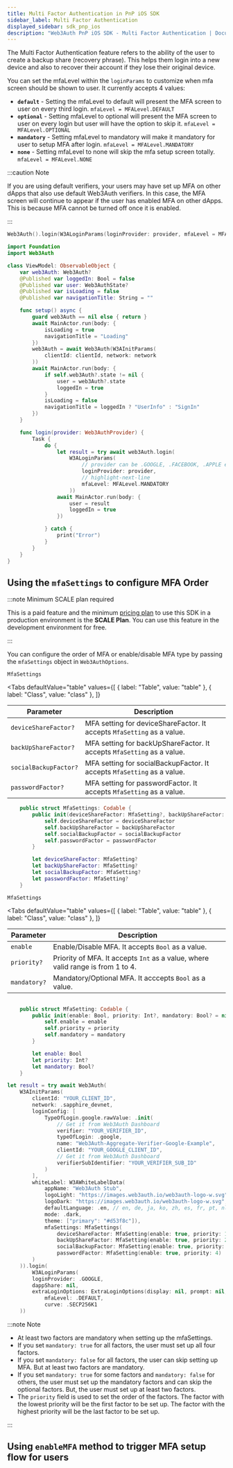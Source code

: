 ```yaml
---
title: Multi Factor Authentication in PnP iOS SDK
sidebar_label: Multi Factor Authentication
displayed_sidebar: sdk_pnp_ios
description: "Web3Auth PnP iOS SDK - Multi Factor Authentication | Documentation - Web3Auth"
---
```



The Multi Factor Authentication feature refers to the ability of the user to create a backup share
(recovery phrase). This helps them login into a new device and also to recover their account if they
lose their original device.

<MFAMinimumPlan />

You can set the mfaLevel within the `loginParams` to customize when mfa screen should be shown to
user. It currently accepts 4 values:

- **`default`** - Setting the mfaLevel to default will present the MFA screen to user on every third
  login. `mfaLevel = MFALevel.DEFAULT`
- **`optional`** - Setting mfaLevel to optional will present the MFA screen to user on every login
  but user will have the option to skip it. `mfaLevel = MFALevel.OPTIONAL`
- **`mandatory`** - Setting mfaLevel to mandatory will make it mandatory for user to setup MFA after
  login. `mfaLevel = MFALevel.MANDATORY`
- **`none`** - Setting mfaLevel to none will skip the mfa setup screen totally.
  `mfaLevel = MFALevel.NONE`

:::caution Note

If you are using default verifiers, your users may have set up MFA on other dApps that also use
default Web3Auth verifiers. In this case, the MFA screen will continue to appear if the user has
enabled MFA on other dApps. This is because MFA cannot be turned off once it is enabled.

:::

```swift
Web3Auth().login(W3ALoginParams(loginProvider: provider, mfaLevel = MFALevel.MANDATORY))
```

```swift title="Usage"
import Foundation
import Web3Auth

class ViewModel: ObservableObject {
    var web3Auth: Web3Auth?
    @Published var loggedIn: Bool = false
    @Published var user: Web3AuthState?
    @Published var isLoading = false
    @Published var navigationTitle: String = ""

    func setup() async {
        guard web3Auth == nil else { return }
        await MainActor.run(body: {
            isLoading = true
            navigationTitle = "Loading"
        })
        web3Auth = await Web3Auth(W3AInitParams(
            clientId: clientId, network: network
        ))
        await MainActor.run(body: {
            if self.web3Auth?.state != nil {
                user = web3Auth?.state
                loggedIn = true
            }
            isLoading = false
            navigationTitle = loggedIn ? "UserInfo" : "SignIn"
        })
    }

    func login(provider: Web3AuthProvider) {
        Task {
            do {
                let result = try await web3Auth.login(
					W3ALoginParams(
                        // provider can be .GOOGLE, .FACEBOOK, .APPLE etc
						loginProvider: provider,
						// highlight-next-line
                        mfaLevel: MFALevel.MANDATORY
					))
                await MainActor.run(body: {
                    user = result
                    loggedIn = true
                })

            } catch {
                print("Error")
            }
        }
    }
}

```

## Using the `mfaSettings` to configure MFA Order

:::note Minimum SCALE plan required

This is a paid feature and the minimum [pricing plan](https://web3auth.io/pricing.html) to use this
SDK in a production environment is the **SCALE Plan**. You can use this feature in the development
environment for free.

:::

You can configure the order of MFA or enable/disable MFA type by passing the `mfaSettings` object in
`Web3AuthOptions`.

`MfaSettings`

<Tabs
  defaultValue="table"
  values={[
    { label: "Table", value: "table" },
    { label: "Class", value: "class" },
  ]}
>

<TabItem value="table">

| Parameter             | Description                                                             |
| --------------------- | ----------------------------------------------------------------------- |
| `deviceShareFactor?`  | MFA setting for deviceShareFactor. It accepts `MfaSetting` as a value.  |
| `backUpShareFactor?`  | MFA setting for backUpShareFactor. It accepts `MfaSetting` as a value.  |
| `socialBackupFactor?` | MFA setting for socialBackupFactor. It accepts `MfaSetting` as a value. |
| `passwordFactor?`     | MFA setting for passwordFactor. It accepts `MfaSetting` as a value.     |

</TabItem>

<TabItem value="class">

```swift
	public struct MfaSettings: Codable {
        public init(deviceShareFactor: MfaSetting?, backUpShareFactor: MfaSetting?, socialBackupFactor: MfaSetting?, passwordFactor: MfaSetting?) {
            self.deviceShareFactor = deviceShareFactor
            self.backUpShareFactor = backUpShareFactor
            self.socialBackupFactor = socialBackupFactor
            self.passwordFactor = passwordFactor
        }

        let deviceShareFactor: MfaSetting?
        let backUpShareFactor: MfaSetting?
        let socialBackupFactor: MfaSetting?
        let passwordFactor: MfaSetting?
    }
```

</TabItem>
</Tabs>

`MfaSettings`

<Tabs
  defaultValue="table"
  values={[
    { label: "Table", value: "table" },
    { label: "Class", value: "class" },
  ]}
>

<TabItem value="table">

| Parameter    | Description                                                                     |
| ------------ | ------------------------------------------------------------------------------- |
| `enable`     | Enable/Disable MFA. It accepts `Bool` as a value.                               |
| `priority?`  | Priority of MFA. It accepts `Int` as a value, where valid range is from 1 to 4. |
| `mandatory?` | Mandatory/Optional MFA. It acccepts `Bool` as a value.                          |

</TabItem>

<TabItem value="class">

```swift

    public struct MfaSetting: Codable {
        public init(enable: Bool, priority: Int?, mandatory: Bool? = nil) {
            self.enable = enable
            self.priority = priority
            self.mandatory = mandatory
        }

        let enable: Bool
        let priority: Int?
        let mandatory: Bool?
    }

```

</TabItem>

</Tabs>

```swift
let result = try await Web3Auth(
    W3AInitParams(
        clientId: "YOUR_CLIENT_ID",
        network: .sapphire_devnet,
        loginConfig: [
            TypeOfLogin.google.rawValue: .init(
                // Get it from Web3Auth Dashboard
                verifier: "YOUR_VERIFIER_ID",
                typeOfLogin: .google,
                name: "Web3Auth-Aggregate-Verifier-Google-Example",
                clientId: "YOUR_GOOGLE_CLIENT_ID",
                // Get it from Web3Auth Dashboard
                verifierSubIdentifier: "YOUR_VERIFIER_SUB_ID"
            )
        ],
        whiteLabel: W3AWhiteLabelData(
            appName: "Web3Auth Stub",
            logoLight: "https://images.web3auth.io/web3auth-logo-w.svg",
            logoDark: "https://images.web3auth.io/web3auth-logo-w.svg",
            defaultLanguage: .en, // en, de, ja, ko, zh, es, fr, pt, nl
            mode: .dark,
            theme: ["primary": "#d53f8c"]),
            mfaSettings: MfaSettings(
                deviceShareFactor: MfaSetting(enable: true, priority: 1),
                backUpShareFactor: MfaSetting(enable: true, priority: 2),
                socialBackupFactor: MfaSetting(enable: true, priority: 3),
                passwordFactor: MfaSetting(enable: true, priority: 4)
        )
    )).login(
        W3ALoginParams(
        loginProvider: .GOOGLE,
        dappShare: nil,
        extraLoginOptions: ExtraLoginOptions(display: nil, prompt: nil, max_age: nil, ui_locales: nil, id_token_hint: nil, id_token: nil, login_hint: nil, acr_values: nil, scope: nil, audience: nil, connection: nil, domain: nil, client_id: nil, redirect_uri: nil, leeway: nil, verifierIdField: nil, isVerifierIdCaseSensitive: nil, additionalParams: nil),
            mfaLevel: .DEFAULT,
            curve: .SECP256K1
    ))
```

:::note Note

- At least two factors are mandatory when setting up the mfaSettings.
- If you set `mandatory: true` for all factors, the user must set up all four factors.
- If you set `mandatory: false` for all factors, the user can skip setting up MFA. But at least two
  factors are mandatory.
- If you set `mandatory: true` for some factors and `mandatory: false` for others, the user must set
  up the mandatory factors and can skip the optional factors. But, the user must set up at least two
  factors.
- The `priority` field is used to set the order of the factors. The factor with the lowest priority
  will be the first factor to be set up. The factor with the highest priority will be the last
  factor to be set up.

:::

## Using `enableMFA` method to trigger MFA setup flow for users

<EnableMFAMethod />
